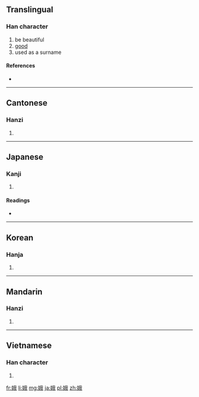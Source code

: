 ==Translingual==

===Han character===
{{Han char|rn=38|rad=女|as=07|sn=10|four=4345<sub>0</sub>|canj=女竹手戈 (VHQI)|ids=⿰[[女]][[我]]}}

# be beautiful
# [[good]]
# used as a surname

====References====
* {{Han ref|kx=0263.100|dkj=06331|dj=0529.270|hdz=21052.100|uh=5A25|ud=23077|bh=AE5A|bd=44634}}

----

==Cantonese==

===Hanzi===
{{yue-hanzi|jyut=|y=ngo4}}

# {{defn|lang=yue|sort=女07}}

----

==Japanese==

===Kanji===
{{ja-kanji|grade=|rs=女07}}

# {{defn|lang=ja|sort=女07}}

====Readings====
* {{ja-readings|on=[[が]] (ga)|kun=[[みめよい]] (mimeyoi)}}

----

==Korean==

===Hanja===
{{ko-hanja|hangeul=아|rv=a|mr=a}}

# {{defn|lang=ko|sort=女07}}

----

==Mandarin==

===Hanzi===
{{cmn-hanzi|pin=[[é]] ([[e2]])|wg=o<sup>2</sup>}}

# {{defn|lang=cmn|sort=女07}}

----

==Vietnamese==

===Han character===
{{vi-hantu|[[nga]]|rs=女07}}

# {{defn|lang=vi|sort=女07}}

[[fr:娥]]
[[li:娥]]
[[mg:娥]]
[[ja:娥]]
[[pl:娥]]
[[zh:娥]]